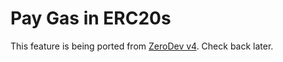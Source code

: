 # Pay Gas in ERC20s

This feature is being ported from [ZeroDev v4](https://docs-v4.zerodev.app/use-wallets/pay-gas-with-erc20-tokens).  Check back later.
